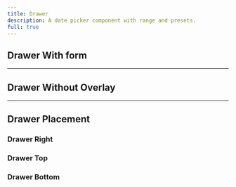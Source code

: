 ```yaml
---
title: Drawer
description: A date picker component with range and presets.
full: true
---
```


<BlockViewer name="drawer-left" />

## Drawer With form

<BlockViewer name="drawer-form" />

---

## Drawer Without Overlay

<BlockViewer name="drawer-without-overlay" />

---

## Drawer Placement

### Drawer Right

<BlockViewer name="drawer-right" />

### Drawer Top

<BlockViewer name="drawer-top" />

### Drawer Bottom

<BlockViewer name="drawer-bottom" />


